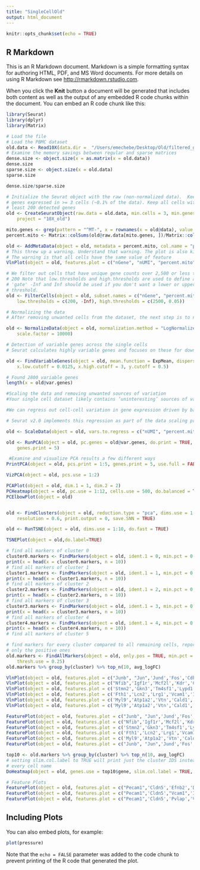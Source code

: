 ```yaml
---
title: "SingleCellOld"
output: html_document
---
```


```r
knitr::opts_chunk$set(echo = TRUE)
```

## R Markdown

This is an R Markdown document. Markdown is a simple formatting syntax for authoring HTML, PDF, and MS Word documents. For more details on using R Markdown see <http://rmarkdown.rstudio.com>.

When you click the **Knit** button a document will be generated that includes both content as well as the output of any embedded R code chunks within the document. You can embed an R code chunk like this:

```r
library(Seurat)
library(dplyr)
library(Matrix)
```


```r
# Load the file
# Load the PBMC dataset
old.data <- Read10X(data.dir =  "/Users/emechebe/Desktop/Old/filtered_gene_bc_matrices/mm10")
# Examine the memory savings between regular and sparse matrices
dense.size <- object.size(x = as.matrix(x = old.data))
dense.size
sparse.size <- object.size(x = old.data)
sparse.size

dense.size/sparse.size

# Initialize the Seurat object with the raw (non-normalized data).  Keep all
# genes expressed in >= 3 cells (~0.1% of the data). Keep all cells with at
# least 200 detected genes
old <- CreateSeuratObject(raw.data = old.data, min.cells = 3, min.genes = 200, 
    project = "10X_old")

mito.genes <- grep(pattern = "^MT-", x = rownames(x = old@data), value = TRUE)
percent.mito <- Matrix::colSums(old@raw.data[mito.genes, ])/Matrix::colSums(old@raw.data)

old <- AddMetaData(object = old, metadata = percent.mito, col.name = "percent.mito")
# This threw up a warning. Understand that warning. The plot is also kinda different from the plot from the tutorial;
# The warning is that all cells have the same value of feature
VlnPlot(object = old, features.plot = c("nGene", "nUMI", "percent.mito"), nCol = 3)

# We filter out cells that have unique gene counts over 2,500 or less than
# 200 Note that low.thresholds and high.thresholds are used to define a
# 'gate' -Inf and Inf should be used if you don't want a lower or upper
# threshold.
old <- FilterCells(object = old, subset.names = c("nGene", "percent.mito"), 
    low.thresholds = c(200, -Inf), high.thresholds = c(2500, 0.05))

# Normalizing the data
# After removing unwanted cells from the dataset, the next step is to normalize the data. By default, we employ a global-scaling normalization method “LogNormalize” that normalizes the gene expression measurements for each cell by the total expression, multiplies this by a scale factor (10,000 by default), and log-transforms the result.

old <- NormalizeData(object = old, normalization.method = "LogNormalize", 
    scale.factor = 10000)

# Detection of variable genes across the single cells
# Seurat calculates highly variable genes and focuses on these for downstream analysis. FindVariableGenes calculates the average expression and dispersion for each gene, places these genes into bins, and then calculates a z-score for dispersion within each bin. This helps control for the relationship between variability and average expression. This function is unchanged from (Macosko et al.), but new methods for variable gene expression identification are coming soon. We suggest that users set these parameters to mark visual outliers on the dispersion plot, but the exact parameter settings may vary based on the data type, heterogeneity in the sample, and normalization strategy. The parameters here identify ~2,000 variable genes, and represent typical parameter settings for UMI data that is normalized to a total of 1e4 molecules.

old <- FindVariableGenes(object = old, mean.function = ExpMean, dispersion.function = LogVMR, 
    x.low.cutoff = 0.0125, x.high.cutoff = 3, y.cutoff = 0.5)

# Found 2800 variable genes
length(x = old@var.genes)

#Scaling the data and removing unwanted sources of variation
#Your single cell dataset likely contains ‘uninteresting’ sources of variation. This could include not only technical noise, but batch effects, or even biological sources of variation (cell cycle stage). As suggested in Buettner et al, NBT, 2015, regressing these signals out of the analysis can improve downstream dimensionality reduction and clustering. To mitigate the effect of these signals, Seurat constructs linear models to predict gene expression based on user-defined variables. The scaled z-scored residuals of these models are stored in the scale.data slot, and are used for dimensionality reduction and clustering.

#We can regress out cell-cell variation in gene expression driven by batch (if applicable), cell alignment rate (as provided by Drop-seq tools for Drop-seq data), the number of detected molecules, and mitochondrial gene expression. For cycling cells, we can also learn a ‘cell-cycle’ score (see example [HERE]) and regress this out as well. In this simple example here for post-mitotic blood cells, we regress on the number of detected molecules per cell as well as the percentage mitochondrial gene content.

# Seurat v2.0 implements this regression as part of the data scaling process. Therefore, the RegressOut function has been deprecated, and replaced with the vars.to.regress argument in ScaleData.

old <- ScaleData(object = old, vars.to.regress = c("nUMI", "percent.mito"))

old <- RunPCA(object = old, pc.genes = old@var.genes, do.print = TRUE, pcs.print = 1:5, 
    genes.print = 5)

 #Examine and visualize PCA results a few different ways
PrintPCA(object = old, pcs.print = 1:5, genes.print = 5, use.full = FALSE)

VizPCA(object = old, pcs.use = 1:2)

PCAPlot(object = old, dim.1 = 1, dim.2 = 2)
PCHeatmap(object = old, pc.use = 1:12, cells.use = 500, do.balanced = TRUE, label.columns = FALSE, use.full = FALSE)
PCElbowPlot(object = old)


old <- FindClusters(object = old, reduction.type = "pca", dims.use = 1:10, 
    resolution = 0.6, print.output = 0, save.SNN = TRUE)

old <- RunTSNE(object = old, dims.use = 1:10, do.fast = TRUE)

TSNEPlot(object = old,do.label=TRUE)

# find all markers of cluster 0
cluster0.markers <- FindMarkers(object = old, ident.1 = 0, min.pct = 0.25)
print(x = head(x = cluster0.markers, n = 10))
# find all markers of cluster 1
cluster1.markers <- FindMarkers(object = old, ident.1 = 1, min.pct = 0.25)
print(x = head(x = cluster1.markers, n = 10))
# find all markers of cluster 2
cluster2.markers <- FindMarkers(object = old, ident.1 = 2, min.pct = 0.25)
print(x = head(x = cluster2.markers, n = 10))
# find all markers of cluster 3
cluster3.markers <- FindMarkers(object = old, ident.1 = 3, min.pct = 0.25)
print(x = head(x = cluster3.markers, n = 10))
# find all markers of cluster 4
cluster4.markers <- FindMarkers(object = old, ident.1 = 4, min.pct = 0.25)
print(x = head(x = cluster4.markers, n = 10))
# find all markers of cluster 5

# find markers for every cluster compared to all remaining cells, report
# only the positive ones
old.markers <- FindAllMarkers(object = old, only.pos = TRUE, min.pct = 0.25, 
    thresh.use = 0.25)
old.markers %>% group_by(cluster) %>% top_n(10, avg_logFC)

VlnPlot(object = old, features.plot = c("Junb", "Jun",'Jund','Fos','Cdkn1a','Ier2'))
VlnPlot(object = old, features.plot = c("Nfib",'Igf1r','Mcf2l','Kdr','Cxcl12','Hmcn1'))
VlnPlot(object = old, features.plot = c('Stmn2','Gkn3','Tm4sf1','Lypd1','Mgp','Clu'))
VlnPlot(object = old, features.plot = c('Fth1','Lcn2','Lrg1','Vcam1','Icam1','Ptgs2'))
VlnPlot(object = old, features.plot = c('Myl9','Atp1a2','Vtn','Cald1','Gm13889','Rgs4'))
VlnPlot(object = old, features.plot = c('Myl9','Atp1a2','Vtn','Cald1','Acta2','Rgs4'))

FeaturePlot(object = old, features.plot = c("Junb", "Jun",'Jund','Fos','Cdkn1a','Ier2'), cols.use = c("grey", "blue"),reduction.use = "tsne")
FeaturePlot(object = old, features.plot = c("Nfib",'Igf1r','Mcf2l','Kdr','Cxcl12','Hmcn1'), cols.use = c("grey", "blue"),reduction.use = "tsne")
FeaturePlot(object = old, features.plot = c('Stmn2','Gkn3','Tm4sf1','Lypd1','Mgp','Clu'), cols.use = c("grey", "blue"),reduction.use = "tsne")
FeaturePlot(object = old, features.plot = c('Fth1','Lcn2','Lrg1','Vcam1','Icam1','Ptgs2'), cols.use = c("grey", "blue"),reduction.use = "tsne")
FeaturePlot(object = old, features.plot = c('Myl9','Atp1a2','Vtn','Cald1','Acta2','Rgs4'), cols.use = c("grey", "blue"),reduction.use = "tsne")
FeaturePlot(object = old, features.plot = c("Junb", "Jun",'Jund','Fos','Adm','Btg2'), cols.use = c("grey", "blue"),reduction.use = "tsne")

top10 <- old.markers %>% group_by(cluster) %>% top_n(10, avg_logFC)
# setting slim.col.label to TRUE will print just the cluster IDS instead of
# every cell name
DoHeatmap(object = old, genes.use = top10$gene, slim.col.label = TRUE, remove.key = TRUE)

# Feature Plots
FeaturePlot(object = old, features.plot = c("Pecam1",'Cldn5','Efnb2','Dll4','Ephb4','Mfsd2a'), cols.use = c("grey", "blue"),reduction.use = "tsne")
FeaturePlot(object = old, features.plot = c("Pecam1",'Cldn5',"Vcam1",'Icam1','Lrg1','Cd74'), cols.use = c("grey", "blue"),reduction.use = "tsne")
FeaturePlot(object = old, features.plot = c("Pecam1",'Cldn5','Pvlap','Vwf','Ptprc','Cd14'), cols.use = c("grey", "blue"),reduction.use = "tsne")
```
## Including Plots

You can also embed plots, for example:

```r
plot(pressure)
```

Note that the `echo = FALSE` parameter was added to the code chunk to prevent printing of the R code that generated the plot.
